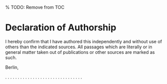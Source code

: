 \thispagestyle{empty}
% TODO: Remove from TOC

# Declaration of Authorship {-}

I hereby confirm that I have authored this \thesistype{} independently and
without use of others than the indicated sources. All passages which are
literally or in general matter taken out of publications or other sources are
marked as such.
\vspace{1cm}

Berlin, \thesisdate{}
\vspace{3cm}

. . . . . . . . . . . . . . . . . . . . . . . . . . . . . . .
\vspace{0.1cm}

_\thesisauthor{}_ 
